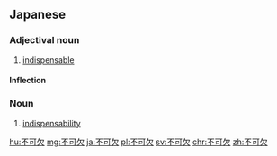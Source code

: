 ==Japanese==
{{ja-kanjitab|ふ|か|けつ|yomi=on}}

===Adjectival noun===
{{ja-adj|infl=な|ふかけつ}}

# [[indispensable]]

====Inflection====
{{ja-na|ふかけつ}}

===Noun===
{{ja-noun|ふかけつ}}

# [[indispensability]]

[[hu:不可欠]]
[[mg:不可欠]]
[[ja:不可欠]]
[[pl:不可欠]]
[[sv:不可欠]]
[[chr:不可欠]]
[[zh:不可欠]]